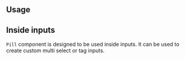 

## Usage

<Demo data={PillDemos.usage} />

## Inside inputs

`Pill` component is designed to be used inside inputs. It can be used to create custom
multi select or tag inputs.

<Demo data={PillDemos.withinInput} />

<StylesApiSelectors component="Pill" />

<Demo data={PillDemos.stylesApi} />
